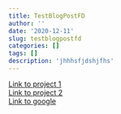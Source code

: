 ```yaml
---
title: TestBlogPostFD
author: ''
date: '2020-12-11'
slug: testblogpostfd
categories: []
tags: []
description: 'jhhhsfjdshjfhs'
---
```


[Link to project 1](/projects/project1/)  
[Link to project 2](/projects/project2/)  
[Link to google](https://www.google.com)
